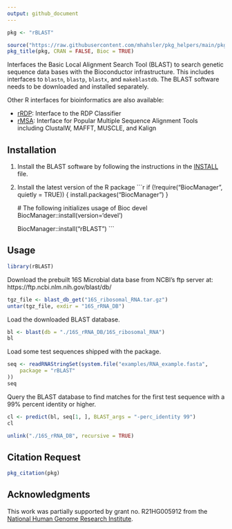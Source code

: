```yaml
---
output: github_document
---
```


```r
pkg <- "rBLAST"

source("https://raw.githubusercontent.com/mhahsler/pkg_helpers/main/pkg_helpers.R")
pkg_title(pkg, CRAN = FALSE, Bioc = TRUE)
```

Interfaces the Basic Local Alignment Search Tool (BLAST) to search genetic sequence data bases with the Bioconductor infrastructure. This includes
interfaces to `blastn`, `blastp`, `blastx`, and `makeblastdb`.
The BLAST software needs to be downloaded and installed separately.

Other R interfaces for bioinformatics are also available:

* [rRDP](https://bioconductor.org/packages/rRDP): Interface to the RDP Classifier 
* [rMSA](https://mhahsler.r-universe.dev/ui#package:rMSA): Interface for Popular Multiple 
    Sequence Alignment Tools including ClustalW, MAFFT, MUSCLE, and Kalign


## Installation

1. Install the BLAST software by following the instructions in the 
[INSTALL](https://github.com/mhahsler/rBLAST/blob/devel/INSTALL) file.

2. Install the latest version of the R package
    ```r
    if (!require("BiocManager", quietly = TRUE)) {
        install.packages("BiocManager")
    }
    
    # The following initializes usage of Bioc devel
    BiocManager::install(version='devel')
    
    BiocManager::install("rBLAST")
    ```

## Usage

```r
library(rBLAST)
```

Download the prebuilt 16S Microbial data base from NCBI's ftp server at:
https://ftp.ncbi.nlm.nih.gov/blast/db/

```r
tgz_file <- blast_db_get("16S_ribosomal_RNA.tar.gz")
untar(tgz_file, exdir = "16S_rRNA_DB")
```

Load the downloaded BLAST database.
```r
bl <- blast(db = "./16S_rRNA_DB/16S_ribosomal_RNA")
bl
```

Load some test sequences shipped with the package.

```r
seq <- readRNAStringSet(system.file("examples/RNA_example.fasta",
    package = "rBLAST"
))
seq
```

Query the BLAST database to find matches for the first test sequence
with a 99% percent identity or higher.

```r
cl <- predict(bl, seq[1, ], BLAST_args = "-perc_identity 99")
cl
```

```r
unlink("./16S_rRNA_DB", recursive = TRUE)
```

## Citation Request

```r
pkg_citation(pkg)
```

## Acknowledgments
This work was partially supported by grant no. R21HG005912 from the [National Human Genome Research Institute](https://www.genome.gov/).


